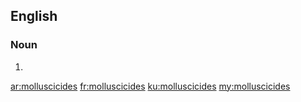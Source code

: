 ==English==

===Noun===
{{head|en|plural}}

# {{plural of|molluscicide|lang=en}}

[[ar:molluscicides]]
[[fr:molluscicides]]
[[ku:molluscicides]]
[[my:molluscicides]]